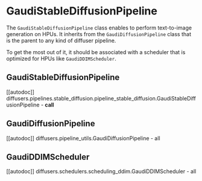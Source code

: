 <!---
Copyright 2022 The HuggingFace Team. All rights reserved.

Licensed under the Apache License, Version 2.0 (the "License");
you may not use this file except in compliance with the License.
You may obtain a copy of the License at

    http://www.apache.org/licenses/LICENSE-2.0

Unless required by applicable law or agreed to in writing, software
distributed under the License is distributed on an "AS IS" BASIS,
WITHOUT WARRANTIES OR CONDITIONS OF ANY KIND, either express or implied.
See the License for the specific language governing permissions and
limitations under the License.
-->

# GaudiStableDiffusionPipeline

The `GaudiStableDiffusionPipeline` class enables to perform text-to-image generation on HPUs.
It inherits from the `GaudiDiffusionPipeline` class that is the parent to any kind of diffuser pipeline.

To get the most out of it, it should be associated with a scheduler that is optimized for HPUs like `GaudiDDIMScheduler`.


## GaudiStableDiffusionPipeline

[[autodoc]] diffusers.pipelines.stable_diffusion.pipeline_stable_diffusion.GaudiStableDiffusionPipeline
    - __call__


## GaudiDiffusionPipeline

[[autodoc]] diffusers.pipeline_utils.GaudiDiffusionPipeline
    - all


## GaudiDDIMScheduler

[[autodoc]] diffusers.schedulers.scheduling_ddim.GaudiDDIMScheduler
    - all
